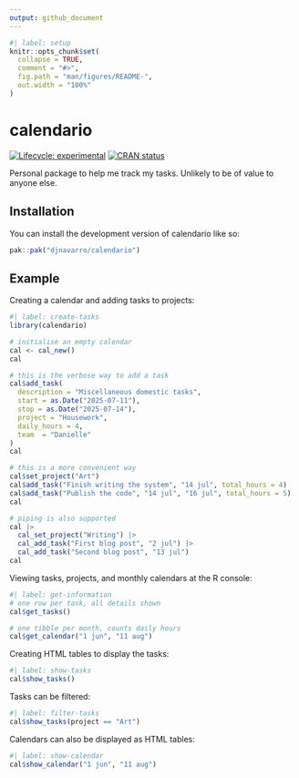 ```yaml
---
output: github_document
---
```


<!-- README.md is generated from README.Rmd. Please edit that file -->

```r
#| label: setup
knitr::opts_chunk$set(
  collapse = TRUE,
  comment = "#>",
  fig.path = "man/figures/README-",
  out.width = "100%"
)
```

# calendario

<!-- badges: start -->
[![Lifecycle: experimental](https://img.shields.io/badge/lifecycle-experimental-orange.svg)](https://lifecycle.r-lib.org/articles/stages.html#experimental)
[![CRAN status](https://www.r-pkg.org/badges/version/calendario)](https://CRAN.R-project.org/package=calendario)
<!-- badges: end -->

Personal package to help me track my tasks. Unlikely to be of value to anyone else.


## Installation

You can install the development version of calendario like so:

``` r
pak::pak("djnavarro/calendario")
```

## Example

Creating a calendar and adding tasks to projects:

```r
#| label: create-tasks
library(calendario)

# initialise an empty calendar
cal <- cal_new()
cal

# this is the verbose way to add a task
cal$add_task(
  description = "Miscellaneous domestic tasks",
  start = as.Date("2025-07-11"),
  stop = as.Date("2025-07-14"),
  project = "Housework",
  daily_hours = 4,
  team  = "Danielle"
)
cal

# this is a more convenient way
cal$set_project("Art")
cal$add_task("Finish writing the system", "14 jul", total_hours = 4)
cal$add_task("Publish the code", "14 jul", "16 jul", total_hours = 5)
cal

# piping is also supported
cal |>
  cal_set_project("Writing") |>
  cal_add_task("First blog post", "2 jul") |>
  cal_add_task("Second blog post", "13 jul")
cal 
```

Viewing tasks, projects, and monthly calendars at the R console:

```r
#| label: get-information
# one row per task, all details shown
cal$get_tasks()

# one tibble per month, counts daily hours
cal$get_calendar("1 jun", "11 aug")
```

Creating HTML tables to display the tasks:

```r
#| label: show-tasks
cal$show_tasks()
```

Tasks can be filtered:

```r
#| label: filter-tasks
cal$show_tasks(project == "Art")
```

Calendars can also be displayed as HTML tables:

```r
#| label: show-calendar
cal$show_calendar("1 jun", "11 aug")
```
